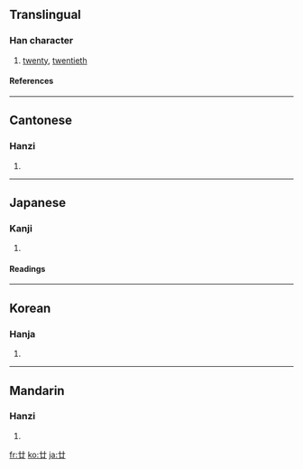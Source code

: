 {{see|廾}}

==Translingual==
===Han character===
{{Han char|rn=55|rad=廾|as=01|sn=4|four=4477<sub>0</sub>|canj=廿 (T)}}
# [[twenty]], [[twentieth]]
====References====
{{Han ref|kx=0353.100|dkj=09586|dj=0668.090|hdz=10059.020|uh=5EFF|ud=24319|bh=A4DC|bd=42204}}
----
==Cantonese==
===Hanzi===
{{yue-hanzi|jyut=|y=nim6, ye6}}
# {{defn|Cantonese}}
----
==Japanese==
===Kanji===
{{ja-kanji|grade=|rs=廾01}}
# {{defn|Japanese}} 
====Readings====
{{ja-readings|on=[[じゅう]] (jū), [[にゅう]] (nyū)|kun=[[にじゅう]] (nijuu)}}
----
==Korean==
===Hanja===
{{ko-hanja|hangeul=입|rv=ip|mr=ip}}
# {{defn|Korean}}
----
==Mandarin==
===Hanzi===
{{cmn-hanzi|pin=[[niàn]] ([[nian4]]), [[pán]] ([[pan2]])|wg=nien<sup>4</sup>, p'an<sup>2</sup>}}
# {{defn|Mandarin}}

[[fr:廿]]
[[ko:廿]]
[[ja:廿]]